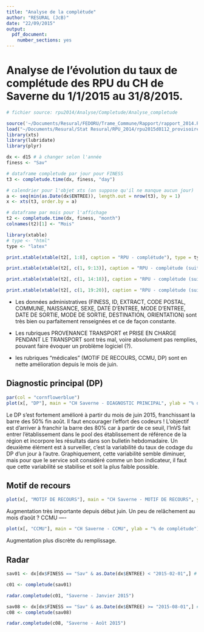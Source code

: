 ```yaml
---
title: "Analyse de la complétude"
author: "RESURAL (JcB)"
date: "22/09/2015"
output:
  pdf_document:
    number_sections: yes
---
```


Analyse de l'évolution du taux de complétude des RPU du __CH de Saverne__ du 1/1/2015 au 31/8/2015.
==================================================================================================

```r

# fichier source: rpu2014/Analyse/Completude/Analyse_completude

source('~/Documents/Resural/FEDORU/Trame_Commune/Rapport/rapport_2014.R', echo=FALSE)
load("~/Documents/Resural/Stat Resural/RPU_2014/rpu2015d0112_provisoire.Rda")
library(xts)
library(lubridate)
library(plyr)

dx <- d15 # à changer selon l'année
finess <- "Sav"

# dataframe completude par jour pour FINESS
t3 <- completude.time(dx, finess, "day")

# calendrier pour l'objet xts (on suppose qu'il ne manque aucun jour)
a <- seq(min(as.Date(dx$ENTREE)), length.out = nrow(t3), by = 1)
x <- xts(t3, order.by = a)

```

```r
# dataframe par mois pour l'affichage
t2 <- completude.time(dx, finess, "month")
colnames(t2)[1] <- "Mois"

```

```r
library(xtable)
# type <- "html"
type <- "latex"

print.xtable(xtable(t2[, 1:8], caption = "RPU - complétude"), type = type, comment = FALSE)

print.xtable(xtable(t2[, c(1, 9:13)], caption = "RPU - complétude (suite)"), type = type, comment = FALSE)

print.xtable(xtable(t2[, c(1, 14:18)], caption = "RPU - complétude (suite)"), type = type, comment = FALSE)

print.xtable(xtable(t2[, c(1, 19:20)], caption = "RPU - complétude (suite et fin)"), type = type, comment = FALSE)
```



- Les données administratives (FINESS,  ID, EXTRACT, CODE POSTAL, COMMUNE, NAISSANCE, SEXE, DATE D'ENTREE, MODE D'ENTREE, DATE DE SORTIE, MODE DE SORTIE, DESTINATION, ORIENTATION) sont très bien ou parfaitement renseignées et ce de façon constante.

- Les rubriques PROVENANCE TRANSPORT et PRISE EN CHARGE PENDANT LE TRANSPORT sont très mal, voire absolument pas remplies, pouvant faire évoquer un problème logiciel (?).

- les rubriques "médicales" (MOTIF DE RECOURS,  CCMU,   DP) sont en nette amélioration depuis le mois de juin.

Diagnostic principal (DP)
-------------------------

```r
par(col = "cornflowerblue")
plot(x[, "DP"], main = "CH Saverne - DIAGNOSTIC PRINCIPAL", ylab = "% de complétude", format = "%B %Y") # , col = "cornflowerblue"
```

Le DP s'est fortement amélioré à partir du mois de juin 2015, franchissant la barre des 50% fin août. Il faut encourager l'effort des codeurs ! L'objectif est d'arriver à franchir la barre des 80% car à partir de ce seuil, l'InVS fait entrer l'établissement dans le pool des établissement de référence de la région et incorpore les résultats dans son bulletin hebdomadaire. Un deuxième élément est à surveiller, c'est la variabilité du taux de codage du DP d'un jour à l'autre. Graphiquement, cette variabilité semble diminuer, mais pour que le service soit considéré comme un bon indicateur, il faut que cette variabilité se stabilise et soit la plus faible possible.

Motif de recours
-----------------

```r
plot(x[, "MOTIF DE RECOURS"], main = "CH Saverne - MOTIF DE RECOURS", ylab = "% de complétude") # , col = "cornflowerblue"
```

Augmentation très importante depuis début juin. Un peu de relâchement au mois d'août ?
CCMU
----

```r
plot(x[, "CCMU"], main = "CH Saverne - CCMU", ylab = "% de complétude") # , col = "cornflowerblue"
```
Augmentation plus discrète du remplissage.

Radar
-----

```r
sav01 <- dx[dx$FINESS == "Sav" & as.Date(dx$ENTREE) < "2015-02-01",] # janvier2015

c01 <- completude(sav01)

radar.completude(c01, "Saverne - Janvier 2015")

```

```r
sav08 <- dx[dx$FINESS == "Sav" & as.Date(dx$ENTREE) >= "2015-08-01",] # aout
c08 <- completude(sav08)

radar.completude(c08, "Saverne - Août 2015")
```


